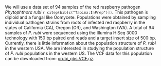 




We will use a data set of 94 samples of the red raspberry pathogen *Phytophthora rubi* `r citep(bib[c("Tabima:InPrep")])`. 
This pathogen is diploid and a fungal like Oomycete.
Populations were obtained by sampling individual pathogen strains from roots of infected red raspberry in the states of California (CA), Oregon (OR), and Washington (WA). 
A total of 94 samples of *P. rubi* were sequenced using the Illumina HiSeq 3000 technology with 150 bp paired end reads and a target insert size of 500 bp.
Currently, there is little information about the population structure of *P. rubi* in the western USA. 
We are interested in studying the population structure of *P. rubi* populations in the western US.
The VCF data for this population can be downloaded from: [prubi_gbs.VCF.gz](prubi_gbs.VCF.gz).
